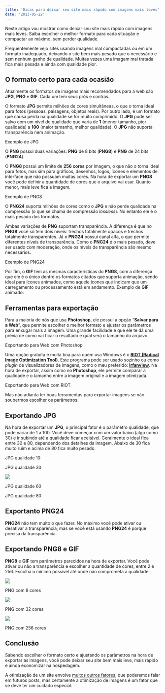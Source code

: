 ```yaml
---
title: 'Dicas para deixar seu site mais rápido com imagens mais leves'
date: '2013-05-22'
---
```


Neste artigo vou mostrar como deixar seu site mais rápido com imagens mais leves. Saiba escolher o melhor formato para cada situação e compactar ao máximo, sem perder qualidade.

Frequentemente vejo sites usando imagens mal compactadas ou em um formato inadequado, deixando o site bem mais pesado que o necessário e sem nenhum ganho de qualidade. Muitas vezes uma imagem mal tratada fica mais pesada e ainda com qualidade pior.

<PostImage
  src="/performance-imagens-mais-leves-be7e97fec89f/images/imagens-1.jpg"
  width="300"
  height="300"
  alt=""
/>

## O formato certo para cada ocasião

Atualmente os formatos de imagens mais recomendados para a web são **JPG**, **PNG** e **GIF**. Cada um tem seus prós e contras.

O formato **JPG** permite milhões de cores simultâneas, o que o torna ideal para fotos (pessoas, paisagens, objetos reais). Por outro lado, é um formato que causa perda na qualidade se for muito comprimido. O **JPG** pode ser salvo com um nível de qualidade que varia de **1** (menor tamanho, pior qualidade) a **100** (maior tamanho, melhor qualidade). O **JPG** não suporta transparência nem animação.

<PostImage
  src="/performance-imagens-mais-leves-be7e97fec89f/images/imagens-2.jpg"
  width="300"
  height="300"
  alt=""
/>

Exemplo de JPG

O **PNG** possui duas variações: **PNG** de 8 bits (**PNG8**) e **PNG** de 24 bits (**PNG24**).

O **PNG8** possui um limite de **256 cores** por imagem, o que não o torna ideal para fotos, mas sim para gráficos, desenhos, logos, ícones e elementos de interface que não possuam muitas cores. Na hora de exportar um **PNG8** você pode definir a quantidade de cores que o arquivo vai usar. Quanto menor, mais leve fica a imagem.

<PostImage
  src="/performance-imagens-mais-leves-be7e97fec89f/images/imagens-3.png"
  width="507"
  height="300"
  alt=""
/>

Exemplo de PNG8

O **PNG24** suporta milhões de cores como o **JPG** e não perde qualidade na compressão (o que se chama de compressão _lossless_). No entanto ele é o mais pesado dos formatos.

Ambas variações de **PNG** suportam transparência. A diferença é que no **PNG8** você só tem dois níveis: trechos totalmente opacos e trechos totalmente transparentes. Já o **PNG24** possui canal alfa, o que permite diferentes níveis de transparência. Como o **PNG24** é o mais pesado, deve ser usado com moderação, onde os níveis de transparência são mesmo necessários.

<PostImage
  src="/performance-imagens-mais-leves-be7e97fec89f/images/imagens-4.jpg"
  width="300"
  height="300"
  alt=""
/>

Exemplo de PNG24

Por fim, o **GIF** tem as mesmas características do **PNG8**, com a diferença que ele é o único dentre os formatos citados que suporta animação, sendo ideal para ícones animados, como aquele ícones que indicam que um carregamento ou processamento está em andamento. Exemplo de **GIF** animado:

<PostImage
  src="/performance-imagens-mais-leves-be7e97fec89f/images/imagens-5.gif"
  width="32"
  height="32"
  alt=""
/>

## Ferramentas para exportação

Para a maioria de nós que usa **Photoshop**, ele possui a opção “**Salvar para a Web**”, que permite escolher o melhor formato e ajustar os parâmetros para enxugar mais a imagem. Uma grande facilidade é que ele te dá uma prévia de como vai ficar o resultado e qual será o tamanho do arquivo.

<PostImage
  src="/performance-imagens-mais-leves-be7e97fec89f/images/imagens-6.jpg"
  width="600"
  height="436"
  alt=""
/>

Exportando para Web com Photoshop

Uma opção gratuita e muita boa para quem usa Windows é o [**RIOT (Radical Image Optimization Tool)**](http://luci.criosweb.ro/riot/). Este programa pode ser usado sozinho ou como _plugin_ de visualizadores de imagens, como o meu preferido: [**Irfanview**](http://www.irfanview.com/). Na hora de exportar, assim como no **Photoshop**, ele permite comparar a qualidade e o tamanho entre a imagem original e a imagem otimizada.

<PostImage
  src="/performance-imagens-mais-leves-be7e97fec89f/images/imagens-7.jpg"
  width="600"
  height="451"
  alt=""
/>

Exportando para Web com RIOT

Mas não adianta ter boas ferramentas para exportar imagens se não soubermos escolher os parâmetros.

## Exportando JPG

Na hora de exportar um **JPG**, o principal fator é o parâmetro qualidade, que pode variar de 1 a 100. Você deve começar com um valor baixo (algo como 30) e ir subindo até a qualidade ficar aceitável. Geralmente o ideal fica entre 30 e 80, dependendo dos detalhes da imagem. Abaixo de 30 fica muito ruim e acima de 80 fica muito pesado.

<PostImage
  src="/performance-imagens-mais-leves-be7e97fec89f/images/imagens-8.jpg"
  width="200"
  height="200"
  alt=""
/>

JPG qualidade 10

<PostImage
  src="/performance-imagens-mais-leves-be7e97fec89f/images/imagens-9.jpg"
  width="200"
  height="200"
  alt=""
/>

JPG qualidade 30

![](images/imagens-10.jpg)

JPG qualidade 60

<PostImage
  src="/performance-imagens-mais-leves-be7e97fec89f/images/imagens-11.jpg"
  width="200"
  height="200"
  alt=""
/>

JPG qualidade 80

## Exportanto PNG24

**PNG24** não tem muito o que fazer. No máximo você pode ativar ou desativar a transparência, mas se você está usando **PNG24** é porque precisa da transparência.

## Exportando PNG8 e GIF

**PNG8** e **GIF** tem parâmetros parecidos na hora de exportar. Você pode ativar ou não a transparência e escolher a quantidade de cores, entre 2 e 256. Escolha o mínimo possível até onde não comprometa a qualidade.

![](images/imagens-12.png)

PNG com 8 cores

![](images/imagens-13.png)

PNG com 32 cores

![](images/imagens-14.png)

PNG com 256 cores

## Conclusão

Sabendo escolher o formato certo e ajustando os parâmetros na hora de exportar as imagens, você pode deixar seu site bem mais leve, mais rápido e ainda economizar na hospedagem.

A otimização de um site envolve [muitos outros fatores](http://developer.yahoo.com/yslow/), que poderemos falar em futuros posts, mas certamente a otimização de imagens é um fator que se deve ter um cuidado especial.
